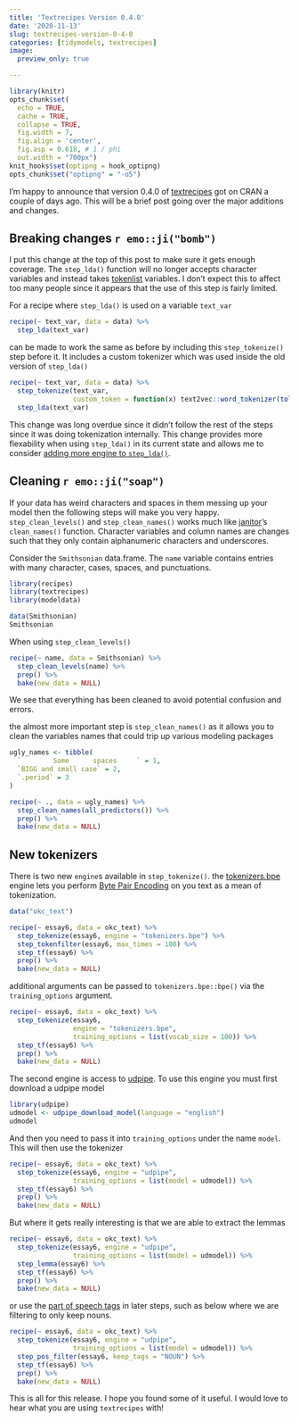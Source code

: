 ```yaml
---
title: 'Textrecipes Version 0.4.0'
date: '2020-11-13'
slug: textrecipes-version-0-4-0
categories: [tidymodels, textrecipes]
image:
  preview_only: true

---
```


```r
library(knitr)
opts_chunk$set(
  echo = TRUE,
  cache = TRUE,
  collapse = TRUE,
  fig.width = 7, 
  fig.align = 'center',
  fig.asp = 0.618, # 1 / phi
  out.width = "700px")
knit_hooks$set(optipng = hook_optipng)
opts_chunk$set("optipng" = "-o5")
```

I'm happy to announce that version 0.4.0 of [textrecipes](https://textrecipes.tidymodels.org/) got on CRAN a couple of days ago.
This will be a brief post going over the major additions and changes.

## Breaking changes `r emo::ji("bomb")`

I put this change at the top of this post to make sure it gets enough coverage.
The `step_lda()` function will no longer accepts character variables and instead takes [tokenlist](https://textrecipes.tidymodels.org/reference/tokenlist.html) variables. 
I don't expect this to affect too many people since it appears that the use of this step is fairly limited.

For a recipe where `step_lda()` is used on a variable `text_var`

```r
recipe(~ text_var, data = data) %>%
  step_lda(text_var)
```

can be made to work the same as before by including this `step_tokenize()` step before it.
It includes a custom tokenizer which was used inside the old version of `step_lda()`

```r

recipe(~ text_var, data = data) %>%
  step_tokenize(text_var, 
                custom_token = function(x) text2vec::word_tokenizer(tolower(x))) %>%
  step_lda(text_var)
```

This change was long overdue since it didn't follow the rest of the steps since it was doing tokenization internally.
This change provides more flexability when using `step_lda()` in its current state and allows me to consider [adding more engine to `step_lda()`](https://github.com/tidymodels/textrecipes/issues/112).

## Cleaning `r emo::ji("soap")`

If your data has weird characters and spaces in them messing up your model then the following steps will make you very happy.
`step_clean_levels()` and `step_clean_names()` works much like [janitor](https://garthtarr.github.io/meatR/janitor.html)'s `clean_names()` function.
Character variables and column names are changes such that they only contain alphanumeric characters and underscores.

Consider the `Smithsonian` data.frame.
The `name` variable contains entries with many character, cases, spaces, and punctuations.

```r
library(recipes)
library(textrecipes)
library(modeldata)

data(Smithsonian)
Smithsonian
```

When using `step_clean_levels()`

```r
recipe(~ name, data = Smithsonian) %>%
  step_clean_levels(name) %>%
  prep() %>%
  bake(new_data = NULL)
```

We see that everything has been cleaned to avoid potential confusion and errors.

the almost more important step is `step_clean_names()` as it allows you to clean the variables names that could trip up various modeling packages

```r
ugly_names <- tibble(
  `        Some      spaces     ` = 1,
  `BIGG and small case` = 2,
  `.period` = 3
)

recipe(~ ., data = ugly_names) %>%
  step_clean_names(all_predictors()) %>%
  prep() %>%
  bake(new_data = NULL)
```

## New tokenizers

There is two new `engine`s available in `step_tokenize()`.
the [tokenizers.bpe](https://github.com/bnosac/tokenizers.bpe) engine lets you perform [Byte Pair Encoding](https://en.wikipedia.org/wiki/Byte_pair_encoding) on you text as a mean of tokenization.

```r
data("okc_text")

recipe(~ essay6, data = okc_text) %>%
  step_tokenize(essay6, engine = "tokenizers.bpe") %>%
  step_tokenfilter(essay6, max_times = 100) %>%
  step_tf(essay6) %>%
  prep() %>%
  bake(new_data = NULL)
```

additional arguments can be passed to `tokenizers.bpe::bpe()` via the `training_options` argument.

```r
recipe(~ essay6, data = okc_text) %>%
  step_tokenize(essay6, 
                engine = "tokenizers.bpe",
                training_options = list(vocab_size = 100)) %>%
  step_tf(essay6) %>%
  prep() %>%
  bake(new_data = NULL)
```

The second engine is access to [udpipe](https://github.com/bnosac/udpipe).
To use this engine you must first download a udpipe model

```r
library(udpipe)
udmodel <- udpipe_download_model(language = "english")
udmodel
```

And then you need to pass it into `training_options` under the name `model`.
This will then use the tokenizer

```r
recipe(~ essay6, data = okc_text) %>%
  step_tokenize(essay6, engine = "udpipe", 
                training_options = list(model = udmodel)) %>%
  step_tf(essay6) %>%
  prep() %>%
  bake(new_data = NULL)
```

But where it gets really interesting is that we are able to extract the lemmas

```r
recipe(~ essay6, data = okc_text) %>%
  step_tokenize(essay6, engine = "udpipe", 
                training_options = list(model = udmodel)) %>%
  step_lemma(essay6) %>%
  step_tf(essay6) %>%
  prep() %>%
  bake(new_data = NULL)
```

or use the [part of speech tags](https://en.wikipedia.org/wiki/Part_of_speech) in later steps, such as below where we are filtering to only keep nouns.

```r
recipe(~ essay6, data = okc_text) %>%
  step_tokenize(essay6, engine = "udpipe", 
                training_options = list(model = udmodel)) %>%
  step_pos_filter(essay6, keep_tags = "NOUN") %>%
  step_tf(essay6) %>%
  prep() %>%
  bake(new_data = NULL)
```

This is all for this release. I hope you found some of it useful. I would love to hear what you are using `textrecipes` with!
